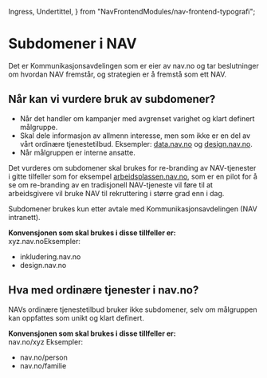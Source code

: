  Ingress,
  Undertittel,
} from "NavFrontendModules/nav-frontend-typografi";

# Subdomener i NAV

<Ingress>
  Det er Kommunikasjonsavdelingen som er eier av nav.no og tar beslutninger om
  hvordan NAV fremstår, og strategien er å fremstå som ett NAV.
</Ingress>

## Når kan vi vurdere bruk av subdomener?

- Når det handler om kampanjer med avgrenset varighet og klart definert målgruppe.
- Skal dele informasjon av allmenn interesse, men som ikke er en del av vårt ordinære tjenestetilbud. Eksempler: [data.nav.no](https://data.nav.no) og [design.nav.no](https://design.nav.no).
- Når målgruppen er interne ansatte.

Det vurderes om subdomener skal brukes for re-branding av NAV-tjenester i gitte tilfeller ​som for eksempel [arbeidsplassen.nav.no](https://arbeidsplassen.nav.no), som er en pilot for å se om re-branding av en tradisjonell NAV-tjeneste vil føre til at arbeidsgivere vil bruke NAV til rekruttering i større grad enn i dag​.

Subdomener brukes kun etter avtale med <Lenke href="https://navno.sharepoint.com/sites/intranett-kommunikasjon">Kommunikasjonsavdelingen (NAV intranett)</Lenke>.

<Ingress>
  <strong>Konvensjonen som skal brukes i disse tillfeller er:</strong>
  <br />
  xyz.nav.no​
</Ingress>

<Panel className="panel--grey">
  <Undertittel>Eksempler:</Undertittel>
  <ul>
    <li>inkludering.nav.no</li>
    <li>design.nav.no</li>
  </ul>
</Panel>

## Hva med ordinære tjenester i nav.no?

NAVs ordinære tjenestetilbud bruker ikke subdomener, selv om målgruppen kan oppfattes som unikt og klart definert.

<Ingress>
  <strong>Konvensjonen som skal brukes i disse tillfeller er:</strong>
  <br />
  nav.no​/xyz
</Ingress>

<Panel className="panel--grey">
  <Undertittel>Eksempler:</Undertittel>
  <ul>
    <li>nav.no/person</li>
    <li>nav.no/familie</li>
  </ul>
</Panel>
